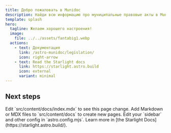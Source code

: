 ```yaml
---
title: Добро пожаловать в Munidoc
description: Найди всю информацию про муниципальные правовые акты в Munidoc.
template: splash
hero:
  tagline: Желаем хорошего настроения!
  image:
    file: ../../assets/fantabig1.webp
  actions:
    - text: Документация
      link: /astro-munidoc/legislation/
      icon: right-arrow
    - text: Read the Starlight docs
      link: https://starlight.astro.build
      icon: external
      variant: minimal
---
```



## Next steps

<CardGrid stagger>
	<Card title="Update content" icon="pencil">
		Edit `src/content/docs/index.mdx` to see this page change.
	</Card>
	<Card title="Add new content" icon="add-document">
		Add Markdown or MDX files to `src/content/docs` to create new pages.
	</Card>
	<Card title="Configure your site" icon="setting">
		Edit your `sidebar` and other config in `astro.config.mjs`.
	</Card>
	<Card title="Read the docs" icon="open-book">
		Learn more in [the Starlight Docs](https://starlight.astro.build/).
	</Card>
</CardGrid>

